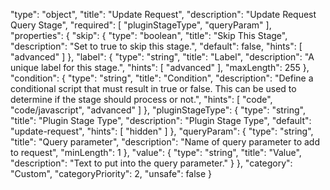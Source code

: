   "type": "object",
  "title": "Update Request",
  "description": "Update Request Query Stage",
  "required": [
    "pluginStageType",
    "queryParam"
  ],
  "properties": {
    "skip": {
      "type": "boolean",
      "title": "Skip This Stage",
      "description": "Set to true to skip this stage.",
      "default": false,
      "hints": [
        "advanced"
      ]
    },
    "label": {
      "type": "string",
      "title": "Label",
      "description": "A unique label for this stage.",
      "hints": [
        "advanced"
      ],
      "maxLength": 255
    },
    "condition": {
      "type": "string",
      "title": "Condition",
      "description": "Define a conditional script that must result in true or false. This can be used to determine if the stage should process or not.",
      "hints": [
        "code",
        "code/javascript",
        "advanced"
      ]
    },
    "pluginStageType": {
      "type": "string",
      "title": "Plugin Stage Type",
      "description": "Plugin Stage Type",
      "default": "update-request",
      "hints": [
        "hidden"
      ]
    },
    "queryParam": {
      "type": "string",
      "title": "Query parameter",
      "description": "Name of query parameter to add to request",
      "minLength": 1
    },
    "value": {
      "type": "string",
      "title": "Value",
      "description": "Text to put into the query parameter."
    }
  },
  "category": "Custom",
  "categoryPriority": 2,
  "unsafe": false
}
